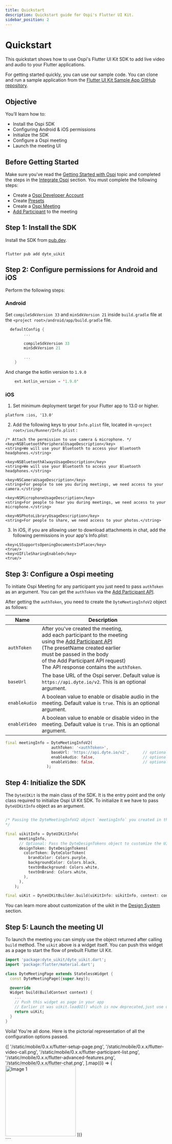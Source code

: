 ```yaml
---
title: Quickstart
description: Quickstart guide for Ospi's Flutter UI Kit.
sidebar_position: 2
---
```


# Quickstart

This quickstart shows how to use Ospi's Flutter UI Kit SDK to add live video and
audio to your Flutter applications.

For getting started quickly, you can use our sample code. You can clone and run
a sample application from the
[Flutter UI Kit Sample App GitHub repository](https://github.com/dyte-io/flutter-samples/tree/main/flutter_uikit).

## Objective

You’ll learn how to:

- Install the Ospi SDK
- Configuring Android & iOS permissions
- Initialize the SDK
- Configure a Ospi meeting
- Launch the meeting UI

## Before Getting Started

Make sure you've read the
[Getting Started with Ospi](https://docs.ospi-international.org//getting-started) topic and
completed the steps in the
[Integrate Ospi](https://docs.ospi-international.org//getting-started#integrate-dyte) section.
You must complete the following steps:

- Create a [Ospi Developer Account](https://dev.dyte.io/)
- Create [Presets](https://dev.dyte.io/roles-presets)
- Create a
  [Ospi Meeting](https://docs.ospi-international.org//api/?v=v2#/operations/create_meeting)
- [Add Participant](https://docs.ospi-international.org//api/?v=v2#/operations/add_participant)
  to the meeting

## Step 1: Install the SDK

Install the SDK from [pub.dev](https://pub.dev).

```shell

flutter pub add dyte_uikit

```

## Step 2: Configure permissions for Android and iOS

Perform the following steps:

### Android

Set `compileSdkVersion 33` and `minSdkVersion 21` inside `build.gradle` file at the `<project root>/android/app/build.gradle` file.

```kotlin
  defaultConfig {
        ...

        compileSdkVersion 33
        minSdkVersion 21

        ...
    }
```

And change the kotlin version to `1.9.0`

```kotlin
    ext.kotlin_version = '1.9.0'
```

### iOS

1. Set minimum deployment target for your Flutter app to 13.0 or higher.

```<Swift>
platform :ios, '13.0'
```

2. Add the following keys to your `Info.plist` file, located in `<project root>/ios/Runner/Info.plist` :

```<Swift>
/* Attach the permission to use camera & microphone. */
<key>NSBluetoothPeripheralUsageDescription</key>
<string>We will use your Bluetooth to access your Bluetooth headphones.</string>

<key>NSBluetoothAlwaysUsageDescription</key>
<string>We will use your Bluetooth to access your Bluetooth headphones.</string>

<key>NSCameraUsageDescription</key>
<string>For people to see you during meetings, we need access to your camera.</string>

<key>NSMicrophoneUsageDescription</key>
<string>For people to hear you during meetings, we need access to your microphone.</string>

<key>NSPhotoLibraryUsageDescription</key>
<string>For people to share, we need access to your photos.</string>
```

3. In iOS, if you are allowing user to download attachments in chat, add the following permissions in your app's Info.plist:

```<Swift>
<key>LSSupportsOpeningDocumentsInPlace</key>
<true/>
<key>UIFileSharingEnabled</key>
<true/>
```


## Step 3: Configure a Ospi meeting

To initiate Ospi Meeting for any participant you just need to pass `authToken` as an argument. You can get the `authToken` via the [Add Participant API](https://docs.ospi-international.org//api?v=v2#/operations/add_participant).

After getting the `authToken`, you need to create the `DyteMeetingInfoV2` object as follows:

| Name        | Description                                                                                                                                                                                                                                                                                                               |
| ----------- | ------------------------------------------------------------------------------------------------------------------------------------------------------------------------------------------------------------------------------------------------------------------------------------------------------------------------- |
| `authToken` | After you've created the meeting, <br/> add each participant to the meeting <br/> using the [Add Participant API](/api?v=v2#/operations/add_participant)<br/> (The presetName created earlier <br/> must be passed in the body <br/> of the Add Participant API request) <br/> The API response contains the `authToken`. |
| `baseUrl`   | The base URL of the Ospi server. Default value is `https://api.dyte.io/v2`. This is an optional argument.                                                                                                                                                                                                                 |
| `enableAudio` | A boolean value to enable or disable audio in the meeting. Default value is `true`. This is an optional argument.                                                                                                                                                                                                       |
| `enableVideo` | A boolean value to enable or disable video in the meeting. Default value is `true`. This is an optional argument.                                                                                                                                                                                                       |


```dart
final meetingInfo = DyteMeetingInfoV2(
                    authToken: '<authToken>',
                    baseUrl: 'https://api.dyte.io/v2',      // optional argument, if you want to pass your own baseUrl
                    enableAudio: false,                     // optional argument, to enable or disable audio in the meeting
                    enableVideo: false,                     // optional argument, to enable or disable video in the meeting
                  );
```

## Step 4: Initialize the SDK

The `DyteUIKit` is the main class of the SDK. It is the entry point and the only
class required to initialize Ospi UI Kit SDK. To initialize it we have to pass `DyteUIKitInfo` object as an argument.


```dart

/* Passing the DyteMeetingInfoV2 object `meetingInfo` you created in the Step 3,
*/

final uikitInfo = DyteUIKitInfo(
      meetingInfo,
      // Optional: Pass the DyteDesignTokens object to customize the UI
      designToken: DyteDesignTokens(
        colorToken: DyteColorToken(
          brandColor: Colors.purple,
          backgroundColor: Colors.black,
          textOnBackground: Colors.white,
          textOnBrand: Colors.white,
        ),
      ),
    );

final uiKit = DyteUIKitBuilder.build(uiKitInfo: uikitInfo, context: context);

```
You can learn more about customization of the uikit in the [Design System](/flutter/design-token) section.

## Step 5: Launch the meeting UI

To launch the meeting you can simply use the object returned after calling `build` method. The `uikit` above is a widget itself.
You can push this widget as a page to start the flow of prebuilt Flutter UI Kit.

```dart
import 'package:dyte_uikit/dyte_uikit.dart';
import 'package:flutter/material.dart';

class DyteMeetingPage extends StatelessWidget {
  const DyteMeetingPage({super.key});

  @override
  Widget build(BuildContext context) {
    ...
    // Push this widget as page in your app
    // Earlier it was uikit.loadUI() which is now deprecated,just use uikit.
    return uiKit;
  }
}

```

Voila! You're all done. Here is the pictorial representation of all the configuration options passed.

<div
  id="one"
  style={{
    display: 'flex',
    flexDirection: 'row',
    flexWrap: 'wrap',
    flex: '1 1 0',
    justifyContent: 'center',
  }}
>
  {[
    '/static/mobile/0.x.x/flutter-setup-page.png',
    '/static/mobile/0.x.x/flutter-video-call.png',
    '/static/mobile/0.x.x/flutter-participant-list.png',
    '/static/mobile/0.x.x/flutter-advanced-features.png',
    '/static/mobile/0.x.x/flutter-chat.png',
  ].map((i) => (
    <img
      src={i}
      alt="Image 1"
      width="220"
      padding="10"
      margin="10 3"
      style={{ margin: '10px', borderRadius: '8px' }}
    />
  ))}
</div>
````


<head>
  <title>Flutter Quickstart</title>
  <meta name="description" content="Get started quickly with Ospi's Flutter integration. Follow our quickstart guide for seamless integration and development."/>
</head>
